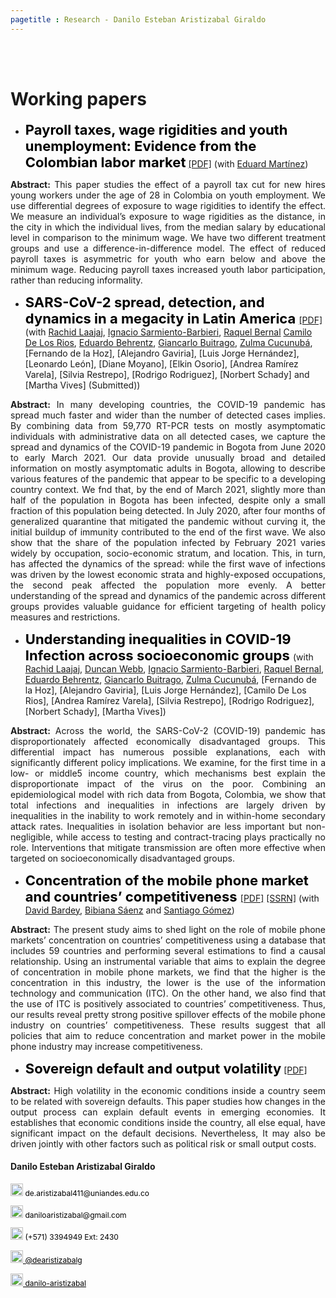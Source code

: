 ```yaml
---
pagetitle : Research - Danilo Esteban Aristizabal Giraldo
---
```


<br>  </br> <!--- Agrega lineas en blanco --->

# Working papers

<p>  </p> <!--- Agrega una linea en blanco --->

<!------------- Panel de la izquierda ------------->
<div class="col-sm-9">

<!--- Documento 1 --->

* <strong style="color:black;font-size:22px;"> Payroll taxes, wage rigidities and youth unemployment: Evidence from the Colombian labor market</strong> [[PDF]](https://danilo-aristizabal.github.io/research/youth_unemployment/taxes_and_youth_unemployment.pdf) (with [Eduard Martínez](http://eduard-martinez.github.io))

 <p align="justify"> **Abstract:** This paper studies the effect of a payroll tax cut for new hires young workers under the age of
28 in Colombia on youth employment. We use differential degrees of exposure to wage rigidities to identify the effect. We measure an individual’s exposure to wage rigidities as the distance, in the city in which the individual lives, from the median salary by educational level in comparison
to the minimum wage. We have two different treatment groups and use a difference-in-difference model. The effect of reduced payroll taxes is asymmetric for youth who earn below and above the minimum wage. Reducing payroll taxes increased youth labor participation, rather than reducing
informality. </p>

<!--- Documento 2 --->

* <strong style="color:black;font-size:22px;"> SARS-CoV-2 spread, detection, and dynamics in a megacity in Latin America </strong>[[PDF]](https://danilo-aristizabal.github.io/research/covid/SARS-CoV-2_spread_detection_and_dynamics_in_a_megacity_in_Latin_America.pdf) (with [Rachid Laajaj](https://www.laajaj.com/), [Ignacio Sarmiento-Barbieri](https://ignaciomsarmiento.github.io/), [Raquel Bernal](https://sites.google.com/view/raquelbernal/) [Camilo De Los Rios](https://sites.google.com/view/cdelosriosru), [Eduardo Behrentz](https://eduardobehrentz.com/), [Giancarlo Buitrago](https://www.researchgate.net/profile/Giancarlo-Buitrago), [Zulma Cucunubá](http://www.imperial.ac.uk/people/zulma.cucunuba), [Fernando de la Hoz], [Alejandro Gaviria], [Luis Jorge Hernández], [Leonardo León], [Diane Moyano], [Elkin Osorio], [Andrea Ramírez Varela], [Silvia Restrepo], [Rodrigo Rodriguez], [Norbert Schady] and [Martha Vives] (Submitted))

<p align="justify"> **Abstract:** In many developing countries, the COVID-19 pandemic has spread much faster and wider than the number of detected cases implies. By combining data from 59,770 RT-PCR tests on mostly asymptomatic individuals with administrative data on all detected cases, we capture the spread and dynamics of the COVID-19 pandemic in Bogota from June 2020 to early March 2021. Our data provide unusually broad and detailed information on mostly asymptomatic adults in Bogota, allowing to describe various features of the pandemic that appear to be specific to a developing country context. We fnd that, by the end of March 2021, slightly more than half of the population in Bogota has been infected, despite only a small fraction of this population being detected. In July 2020, after four months of generalized quarantine that mitigated the pandemic without curving it, the initial buildup of immunity contributed to the end of the first wave. We also show that the share of the population infected by February 2021 varies widely by occupation, socio-economic stratum, and location. This, in turn, has affected the dynamics of the spread: while the first wave of infections was driven by the lowest economic strata and highly-exposed occupations, the second peak affected the population more evenly. A better understanding of the spread and dynamics of the pandemic across different groups provides valuable guidance for efficient targeting of health policy measures and restrictions.
 </p>

<!--- Documento 2 --->

* <strong style="color:black;font-size:22px;"> Understanding inequalities in COVID-19 Infection across socioeconomic groups </strong>[]() (with [Rachid Laajaj](https://www.laajaj.com/), [Duncan Webb](https://sites.google.com/view/duncan-webb/home), [Ignacio Sarmiento-Barbieri](https://ignaciomsarmiento.github.io/), [Raquel Bernal](https://sites.google.com/view/raquelbernal/), [Eduardo Behrentz](https://eduardobehrentz.com/), [Giancarlo Buitrago](https://www.researchgate.net/profile/Giancarlo-Buitrago), [Zulma Cucunubá](http://www.imperial.ac.uk/people/zulma.cucunuba), [Fernando de la Hoz], [Alejandro Gaviria], [Luis Jorge Hernández], [Camilo De Los Rios], [Andrea Ramírez Varela], [Silvia Restrepo], [Rodrigo Rodriguez], [Norbert Schady], [Martha Vives])

<p align="justify"> **Abstract:** Across the world, the SARS-CoV-2 (COVID-19) pandemic has disproportionately affected economically disadvantaged groups. This differential impact has numerous possible explanations, each with significantly different policy implications. We examine, for the first time in a low- or middle5
income country, which mechanisms best explain the disproportionate impact of the virus on the poor. Combining an epidemiological model with rich data from Bogota, Colombia, we show that total infections and inequalities in infections are largely driven by inequalities in the inability to work remotely and in within-home secondary attack rates. Inequalities in isolation behavior are less important but non-negligible, while access to testing and contract-tracing plays practically no role. Interventions that mitigate transmission are often more effective when targeted on socioeconomically disadvantaged groups.
 </p>



<!--- Documento 2 --->

* <strong style="color:black;font-size:22px;"> Concentration of the mobile phone market and countries' competitiveness </strong>[[PDF]](https://danilo-aristizabal.github.io/research/mobile_market/Concentration_of_the_Mobile_Market_in_Colombia.pdf) [[SSRN]](https://papers.ssrn.com/sol3/papers.cfm?abstract_id=3714775) (with [David Bardey](https://sites.google.com/site/davidbardey/), [Bibiana Sáenz](https://www.linkedin.com/in/bibianasaenzbaquero/?originalSubdomain=co) and [Santiago Gómez](https://www.researchgate.net/profile/Jose_Gomez_Medina))

<p align="justify"> **Abstract:** The present study aims to shed light on the role of mobile phone markets’ concentration on countries’ competitiveness using a database that includes 59 countries and performing several estimations to find a causal relationship. Using an instrumental variable that aims to explain the degree of concentration in mobile phone markets, we find that the higher is the concentration in this industry, the lower is the use of the information technology and communication (ITC). On the other hand, we also find that the use of ITC is positively associated to countries' competitiveness. Thus, our results reveal pretty strong positive spillover effects of the mobile phone industry on countries' competitiveness. These results suggest that all policies that aim to reduce concentration and market power in the mobile phone industry may increase competitiveness.
 </p>

<!--- Documento 3 --->
* <strong style="color:black;font-size:22px;">Sovereign default and output volatility</strong> [[PDF]](https://danilo-aristizabal.github.io/research/sovereign_default/sovereign_default_and_output_volatility.pdf)

<p align="justify"> **Abstract:** High volatility in the economic conditions inside a country seem to be related with sovereign defaults. This paper studies how changes in the output process can explain default events in emerging economies. It establishes that economic conditions inside the country, all else equal, have significant impact on the default decisions. Nevertheless, It may also be driven jointly with other factors such as political risk or small output costs.
 </p>


</div>
<!------------- Panel de la izquierda ------------->


<!------------- Panel de la derecha ------------->
<div class="col-sm-3">

#### Danilo Esteban Aristizabal Giraldo
 
<!-- Correo -->
<p style="color:black;font-size:12px;"><img alt="Qries" src="./images/correo.png" width=20" height="20"> de.aristizabal411@uniandes.edu.co </img></p>

<!-- Correo -->
<p style="color:black;font-size:12px;"><img alt="Qries" src="./images/correo.png" width=20" height="20"> daniloaristizabal@gmail.com </img></p>

<!-- Tel -->
<p style="color:black;font-size:12px;"><img alt="Qries" src="./images/tel.png" width=20" height="20"> (+571) 3394949 Ext: 2430</img></p>

<!-- Twitter -->
 <a href="https://twitter.com/dearistizabalg" style="color:black;font-size:12px;"> <img alt="Qries" src="./images/twitter.jpg" width=20" height="20">  @dearistizabalg</a> 

<!-- GitHub -->
<a href="https://github.com/danilo-aristizabal" style="color:black;font-size:12px;"> <img alt="Qries" src="./images/github.png" width=20" height="20">  danilo-aristizabal</a>
</div>
<!------------- Panel de la derecha ------------->



<br>  </br> <!--- Agrega lineas en blanco --->